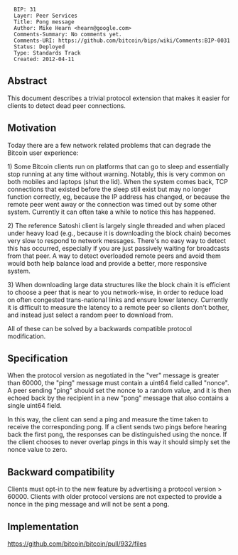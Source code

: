 <pre>
  BIP: 31
  Layer: Peer Services
  Title: Pong message
  Author: Mike Hearn <hearn@google.com>
  Comments-Summary: No comments yet.
  Comments-URI: https://github.com/bitcoin/bips/wiki/Comments:BIP-0031
  Status: Deployed
  Type: Standards Track
  Created: 2012-04-11
</pre>

==Abstract==

This document describes a trivial protocol extension that makes it easier for clients to detect dead peer connections.

==Motivation==

Today there are a few network related problems that can degrade the Bitcoin user experience:

1) Some Bitcoin clients run on platforms that can go to sleep and essentially stop running at any time without warning. Notably, this is very common on both mobiles and laptops (shut the lid). When the system comes back, TCP connections that existed before the sleep still exist but may no longer function correctly, eg, because the IP address has changed, or because the remote peer went away or the connection was timed out by some other system. Currently it can often take a while to notice this has happened.

2) The reference Satoshi client is largely single threaded and when placed under heavy load (e.g., because it is downloading the block chain) becomes very slow to respond to network messages. There's no easy way to detect this has occurred, especially if you are just passively waiting for broadcasts from that peer. A way to detect overloaded remote peers and avoid them would both help balance load and provide a better, more responsive system.

3) When downloading large data structures like the block chain it is efficient to choose a peer that is near to you network-wise, in order to reduce load on often congested trans-national links and ensure lower latency. Currently it is difficult to measure the latency to a remote peer so clients don't bother, and instead just select a random peer to download from.

All of these can be solved by a backwards compatible protocol modification.

==Specification==

When the protocol version as negotiated in the "ver" message is greater than 60000, the "ping" message must contain a uint64 field called "nonce". A peer sending "ping" should set the nonce to a random value, and it is then echoed back by the recipient in a new "pong" message that also contains a single uint64 field.

In this way, the client can send a ping and measure the time taken to receive the corresponding pong. If a client sends two pings before hearing back the first pong, the responses can be distinguished using the nonce. If the client chooses to never overlap pings in this way it should simply set the nonce value to zero.

==Backward compatibility==

Clients must opt-in to the new feature by advertising a protocol version > 60000. Clients with older protocol versions are not expected to provide a nonce in the ping message and will not be sent a pong.

==Implementation==

https://github.com/bitcoin/bitcoin/pull/932/files
